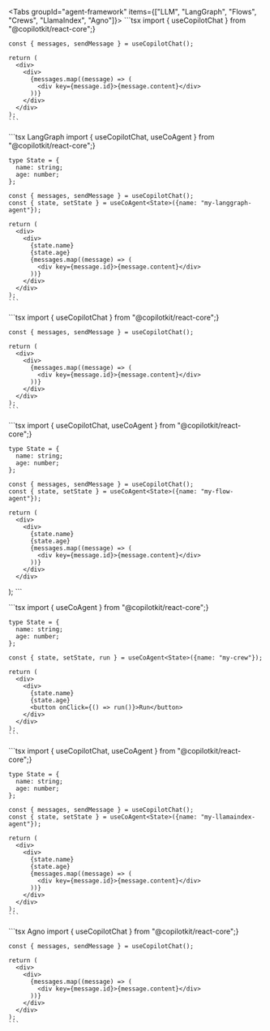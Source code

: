<Tabs groupId="agent-framework" items={["LLM", "LangGraph", "Flows", "Crews", "LlamaIndex", "Agno"]}>
  <Tab value="LLM">
    ```tsx
    import { useCopilotChat } from "@copilotkit/react-core";}

    const { messages, sendMessage } = useCopilotChat();

    return (
      <div>
        <div>
          {messages.map((message) => (
            <div key={message.id}>{message.content}</div>
          ))}
        </div>
      </div>
    );
    ```
  </Tab>

  <Tab value="LangGraph">
    ```tsx LangGraph
    import { useCopilotChat, useCoAgent } from "@copilotkit/react-core";}

    type State = {
      name: string;
      age: number;
    };

    const { messages, sendMessage } = useCopilotChat();
    const { state, setState } = useCoAgent<State>({name: "my-langgraph-agent"});

    return (
      <div>
        <div>
          {state.name}
          {state.age}
          {messages.map((message) => (
            <div key={message.id}>{message.content}</div>
          ))}
        </div>
      </div>
    );
    ```
  </Tab>

  <Tab value="Mastra">
    ```tsx
    import { useCopilotChat } from "@copilotkit/react-core";}

    const { messages, sendMessage } = useCopilotChat();

    return (
      <div>
        <div>
          {messages.map((message) => (
            <div key={message.id}>{message.content}</div>
          ))}
        </div>
      </div>
    );
    ```
  </Tab>

  <Tab value="Flows">
    ```tsx
    import { useCopilotChat, useCoAgent } from "@copilotkit/react-core";}

    type State = {
      name: string;
      age: number;
    };

    const { messages, sendMessage } = useCopilotChat();
    const { state, setState } = useCoAgent<State>({name: "my-flow-agent"});

    return (
      <div>
        <div>
          {state.name}
          {state.age}
          {messages.map((message) => (
            <div key={message.id}>{message.content}</div>
          ))}
        </div>
      </div>
  );
    ```
  </Tab>

  <Tab value="Crews">
    ```tsx
    import { useCoAgent } from "@copilotkit/react-core";}

    type State = {
      name: string;
      age: number;
    };

    const { state, setState, run } = useCoAgent<State>({name: "my-crew"});

    return (
      <div>
        <div>
          {state.name}
          {state.age}
          <button onClick={() => run()}>Run</button>
        </div>
      </div>
    );
    ```
  </Tab>

  <Tab value="LlamaIndex">
    ```tsx
    import { useCopilotChat, useCoAgent } from "@copilotkit/react-core";}

    type State = {
      name: string;
      age: number;
    };

    const { messages, sendMessage } = useCopilotChat();
    const { state, setState } = useCoAgent<State>({name: "my-llamaindex-agent"});

    return (
      <div>
        <div>
          {state.name}
          {state.age}
          {messages.map((message) => (
            <div key={message.id}>{message.content}</div>
          ))}
        </div>
      </div>
    );
    ```
  </Tab>

  <Tab value="Agno">
    ```tsx Agno
    import { useCopilotChat } from "@copilotkit/react-core";}

    const { messages, sendMessage } = useCopilotChat();

    return (
      <div>
        <div>
          {messages.map((message) => (
            <div key={message.id}>{message.content}</div>
          ))}
        </div>
      </div>
    );
    ```
  </Tab>
</Tabs>
